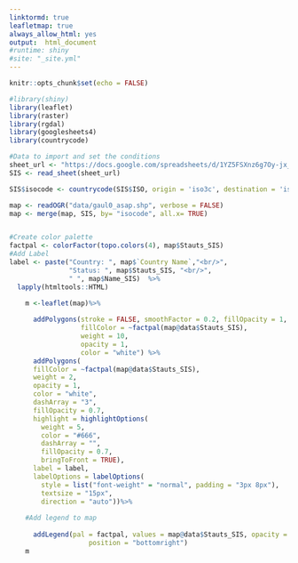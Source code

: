 ```yaml
---
linktormd: true
leafletmap: true
always_allow_html: yes
output:  html_document
#runtime: shiny
#site: "_site.yml"
---
```


```r
knitr::opts_chunk$set(echo = FALSE)
```

```r
#library(shiny)
library(leaflet)
library(raster)
library(rgdal)
library(googlesheets4)
library(countrycode)

#Data to import and set the conditions
sheet_url <- "https://docs.google.com/spreadsheets/d/1YZ5FSXnz6g7Oy-jx_vN_81odxy6i1710DPKI08bnwSI/edit#gid=0"
SIS <- read_sheet(sheet_url)

SIS$isocode <- countrycode(SIS$ISO, origin = 'iso3c', destination = 'iso2c')

map <- readOGR("data/gaul0_asap.shp", verbose = FALSE)
map <- merge(map, SIS, by= "isocode", all.x= TRUE)


#Create color palette
factpal <- colorFactor(topo.colors(4), map$Stauts_SIS)
#Add Label
label <- paste("Country: ", map$`Country Name`,"<br/>", 
               "Status: ", map$Stauts_SIS, "<br/>",
               " ", map$Name_SIS)  %>%
  lapply(htmltools::HTML)

    m <-leaflet(map)%>%
                                  
      addPolygons(stroke = FALSE, smoothFactor = 0.2, fillOpacity = 1,
                  fillColor = ~factpal(map@data$Stauts_SIS),
                  weight = 10,
                  opacity = 1,
                  color = "white") %>% 
      addPolygons(
      fillColor = ~factpal(map@data$Stauts_SIS),
      weight = 2,
      opacity = 1,
      color = "white",
      dashArray = "3",
      fillOpacity = 0.7,
      highlight = highlightOptions(
        weight = 5,
        color = "#666",
        dashArray = "",
        fillOpacity = 0.7,
        bringToFront = TRUE),
      label = label,
      labelOptions = labelOptions(
        style = list("font-weight" = "normal", padding = "3px 8px"),
        textsize = "15px",
        direction = "auto"))%>%
  
    #Add legend to map
   
      addLegend(pal = factpal, values = map@data$Stauts_SIS, opacity = 0.7, title = NULL,
                    position = "bottomright")
    m
```



